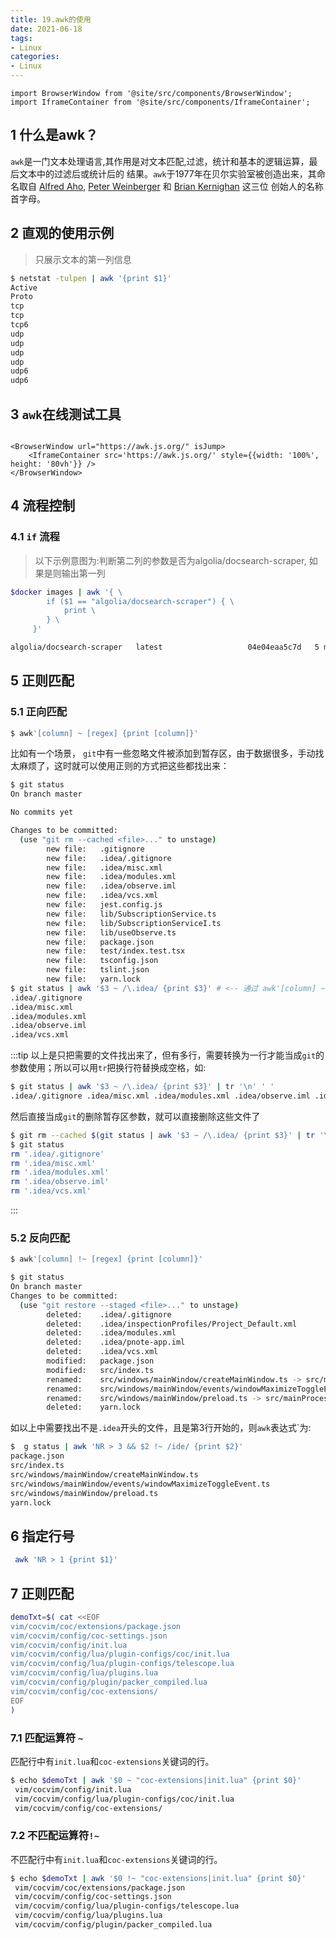 ```yaml
---
title: 19.awk的使用
date: 2021-06-18
tags:
- Linux
categories:
- Linux
---
```


```mdx-code-block
import BrowserWindow from '@site/src/components/BrowserWindow';
import IframeContainer from '@site/src/components/IframeContainer';
```


## 1 什么是awk？
`awk`是一门文本处理语言,其作用是对文本匹配,过滤，统计和基本的逻辑运算，最后文本中的过滤后或统计后的
结果。`awk`于1977年在贝尔实验室被创造出来，其命名取自
[Alfred Aho](https://en.wikipedia.org/wiki/Alfred_Aho),
[Peter Weinberger](https://en.wikipedia.org/wiki/Peter_J._Weinberger) 和
[Brian Kernighan](https://en.wikipedia.org/wiki/Brian_Kernighan) 这三位
创始人的名称首字母。

## 2 直观的使用示例
>  只展示文本的第一列信息
``` bash
$ netstat -tulpen | awk '{print $1}'
Active
Proto
tcp
tcp
tcp6
udp
udp
udp
udp
udp6
udp6
```
## 3 `awk`在线测试工具

```mdx-code-block

<BrowserWindow url="https://awk.js.org/" isJump>
    <IframeContainer src='https://awk.js.org/' style={{width: '100%', height: '80vh'}} />
</BrowserWindow>
```
## 4 流程控制

### 4.1 `if` 流程

> 以下示例意图为:判断第二列的参数是否为algolia/docsearch-scraper, 如果是则输出第一列

``` bash title="找出第一列名为algolia/docsearch-scraper的镜像"
$docker images | awk '{ \
        if ($1 == "algolia/docsearch-scraper") { \
            print \
        } \
     }'
```

``` bash  title="输出"
algolia/docsearch-scraper   latest                   04e04eaa5c7d   5 months ago   1.74GB
```


## 5 正则匹配

### 5.1 正向匹配

``` bash title="awk的正则用法"
$ awk'[column] ~ [regex] {print [column]}'
```
比如有一个场景， `git`中有一些忽略文件被添加到暂存区，由于数据很多，手动找太麻烦了，这时就可以使用正则的方式把这些都找出来：
``` bash {9-11}
$ git status
On branch master

No commits yet

Changes to be committed:
  (use "git rm --cached <file>..." to unstage)
        new file:   .gitignore
        new file:   .idea/.gitignore
        new file:   .idea/misc.xml
        new file:   .idea/modules.xml
        new file:   .idea/observe.iml
        new file:   .idea/vcs.xml
        new file:   jest.config.js
        new file:   lib/SubscriptionService.ts
        new file:   lib/SubscriptionServiceI.ts
        new file:   lib/useObserve.ts
        new file:   package.json
        new file:   test/index.test.tsx
        new file:   tsconfig.json
        new file:   tslint.json
        new file:   yarn.lock
$ git status | awk '$3 ~ /\.idea/ {print $3}' # <-- 通过 awk'[column] ~ [regex] {print [column]}'
.idea/.gitignore
.idea/misc.xml
.idea/modules.xml
.idea/observe.iml
.idea/vcs.xml
```

:::tip
以上是只把需要的文件找出来了，但有多行，需要转换为一行才能当成`git`的参数使用；所以可以用`tr`把换行符替换成空格，如:

``` bash  title="tr把多行参数输入转换成单行输出"
$ git status | awk '$3 ~ /\.idea/ {print $3}' | tr '\n' ' '
.idea/.gitignore .idea/misc.xml .idea/modules.xml .idea/observe.iml .idea/vcs.xml %                                                                                                                                                            ~/Desktop/myprojects/a1001-zhuche/observe  on   master +15                                                                                                                                                  ✔  at 17:21:40 
```

然后直接当成`git`的删除暂存区参数，就可以直接删除这些文件了

``` bash
$ git rm --cached $(git status | awk '$3 ~ /\.idea/ {print $3}' | tr '\n' ' ' )
$ git status
rm '.idea/.gitignore'
rm '.idea/misc.xml'
rm '.idea/modules.xml'
rm '.idea/observe.iml'
rm '.idea/vcs.xml'
```
:::

### 5.2 反向匹配
``` bash title="awk的正则用法"
$ awk'[column] !~ [regex] {print [column]}'

```
``` bash
$ git status
On branch master
Changes to be committed:
  (use "git restore --staged <file>..." to unstage)
        deleted:    .idea/.gitignore
        deleted:    .idea/inspectionProfiles/Project_Default.xml
        deleted:    .idea/modules.xml
        deleted:    .idea/pnote-app.iml
        deleted:    .idea/vcs.xml
        modified:   package.json
        modified:   src/index.ts
        renamed:    src/windows/mainWindow/createMainWindow.ts -> src/mainProcess/windows/mainWindow/createMainWindow.ts
        renamed:    src/windows/mainWindow/events/windowMaximizeToggleEvent.ts -> src/mainProcess/windows/mainWindow/events/windowMaximizeToggleEvent.ts
        renamed:    src/windows/mainWindow/preload.ts -> src/mainProcess/windows/mainWindow/preload.ts
        deleted:    yarn.lock
```
如以上中需要找出不是`.idea`开头的文件，且是第3行开始的，则`awk`表达式`为:
``` bash
$  g status | awk 'NR > 3 && $2 !~ /ide/ {print $2}'
package.json
src/index.ts
src/windows/mainWindow/createMainWindow.ts
src/windows/mainWindow/events/windowMaximizeToggleEvent.ts
src/windows/mainWindow/preload.ts
yarn.lock
```
## 6 指定行号

``` bash title="指定从第二行开始, 输出第一列"
 awk 'NR > 1 {print $1}'
```

## 7 正则匹配

``` bash title="示例样本"
demoTxt=$( cat <<EOF
vim/cocvim/coc/extensions/package.json
vim/cocvim/config/coc-settings.json
vim/cocvim/config/init.lua
vim/cocvim/config/lua/plugin-configs/coc/init.lua
vim/cocvim/config/lua/plugin-configs/telescope.lua
vim/cocvim/config/lua/plugins.lua
vim/cocvim/config/plugin/packer_compiled.lua
vim/cocvim/config/coc-extensions/
EOF
)
```

### 7.1 匹配运算符 `~`

匹配行中有`init.lua`和`coc-extensions`关键词的行。
``` bash
$ echo $demoTxt | awk '$0 ~ "coc-extensions|init.lua" {print $0}'
 vim/cocvim/config/init.lua
 vim/cocvim/config/lua/plugin-configs/coc/init.lua
 vim/cocvim/config/coc-extensions/
```

### 7.2 不匹配运算符`!~`

不匹配行中有`init.lua`和`coc-extensions`关键词的行。
``` bash
$ echo $demoTxt | awk '$0 !~ "coc-extensions|init.lua" {print $0}'
 vim/cocvim/coc/extensions/package.json
 vim/cocvim/config/coc-settings.json
 vim/cocvim/config/lua/plugin-configs/telescope.lua
 vim/cocvim/config/lua/plugins.lua
 vim/cocvim/config/plugin/packer_compiled.lua
```


